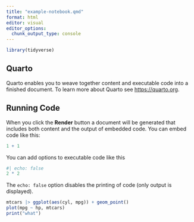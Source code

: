 ```yaml
---
title: "example-notebook.qmd"
format: html
editor: visual
editor_options: 
  chunk_output_type: console
---
```


```r
library(tidyverse)
```

## Quarto

Quarto enables you to weave together content and executable code into a finished document. To learn more about Quarto see <https://quarto.org>.

## Running Code

When you click the **Render** button a document will be generated that includes both content and the output of embedded code. You can embed code like this:

```r
1 + 1
```

You can add options to executable code like this

```r
#| echo: false
2 * 2
```

The `echo: false` option disables the printing of code (only output is displayed).

```r
mtcars |> ggplot(aes(cyl, mpg)) + geom_point()
plot(mpg ~ hp, mtcars)
print("what")
```
